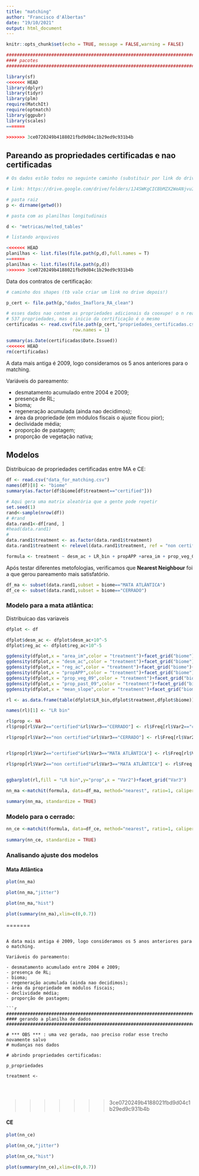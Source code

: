 ```yaml
---
title: "matching"
author: "Francisco d'Albertas"
date: "19/10/2021"
output: html_document
---
```


```r
knitr::opts_chunk$set(echo = TRUE, message = FALSE,warning = FALSE)

################################################################################
#### pacotes
################################################################################

library(sf)
<<<<<<< HEAD
library(dplyr)
library(tidyr)
library(plm)
require(MatchIt)
require(optmatch)
library(ggpubr)
library(scales)
=======

>>>>>>> 3ce0720249b4188021fbd9d04c1b29ed9c931b4b
```

## Pareando as propriedades certificadas e nao certificadas

```r

# Os dados estão todos no seguinte caminho (substituir por link do drive!):

# link: https://drive.google.com/drive/folders/1J4SWKgCICBbMZX2WeANjvuIg_jz3Mu_l?usp=sharing

# pasta raiz
p <- dirname(getwd())

# pasta com as planilhas longitudinais

d <- "metricas/melted_tables"

# listando arquvivos

<<<<<<< HEAD
planilhas <- list.files(file.path(p,d),full.names = T)
=======
planilhas <- list.files(file.path(p,d))
>>>>>>> 3ce0720249b4188021fbd9d04c1b29ed9c931b4b

```


Data dos contratos de certificação:

```r

# caminho dos shapes (tb vale criar um link no drive depois!)

p_cert <- file.path(p,"dados_Imaflora_RA_clean")

# esses dados nao contem as propriedades adicionais da cooxupe! o n real é de
# 537 propriedades, mas o inicio da certificação é o mesmo
certificadas <- read.csv(file.path(p_cert,"propriedades_certificadas.csv"),
                         row.names = 1)

summary(as.Date(certificadas$Date.Issued))
<<<<<<< HEAD
rm(certificadas)

```

A data mais antiga é 2009, logo consideramos os 5 anos anteriores para o matching.

Variáveis do pareamento:

- desmatamento acumulado entre 2004 e 2009;
- presença de RL;
- bioma;
- regeneração acumulada (ainda nao decidimos);
- área da propriedade (em módulos fiscais o ajuste ficou pior);
- declividade média;
- proporção de pastagem;
- proporção de vegetação nativa;

## Modelos


Distribuicao de propriedades certificadas entre MA e CE:

```r

df <- read.csv("data_for_matching.csv")
names(df)[8] <- "biome"
summary(as.factor(df$biome[df$treatment=="certified"]))

```



```r
# Aqui gera uma matrix aleatória que a gente pode repetir
set.seed(1)
rand<-sample(nrow(df))
# #rand
data.rand1<-df[rand, ]
#head(data.rand1)
# 
data.rand1$treatment <- as.factor(data.rand1$treatment)
data.rand1$treatment <- relevel(data.rand1$treatment, ref = "non certified")

```


```r

formula <- treatment ~ desm_ac + LR_bin + propAPP +area_im + prop_veg_09  + prop_past_09+ mean_slope + reg_ac

```


Após testar diferentes metofologias, verificamos que **Nearest Neighbour** foi a que gerou pareamento mais satisfatório.


```r

df_ma <- subset(data.rand1,subset = biome=="MATA ATLÂNTICA")
df_ce <- subset(data.rand1,subset = biome=="CERRADO")


```


### Modelo para a mata atlântica:

Distribuicao das variaveis

```r

dfplot <- df

dfplot$desm_ac <- dfplot$desm_ac+10^-5
dfplot$reg_ac <- dfplot$reg_ac+10^-5

ggdensity(dfplot,x = "area_im",color = "treatment")+facet_grid("biome")+scale_x_log10()
ggdensity(dfplot,x = "desm_ac",color = "treatment")+facet_grid("biome")+scale_x_log10(labels = comma)
ggdensity(dfplot,x = "reg_ac",color = "treatment")+facet_grid("biome")+scale_x_log10(labels = comma)
ggdensity(dfplot,x = "propAPP",color = "treatment")+facet_grid("biome")
ggdensity(dfplot,x = "prop_veg_09",color = "treatment")+facet_grid("biome")
ggdensity(dfplot,x = "prop_past_09",color = "treatment")+facet_grid("biome")
ggdensity(dfplot,x = "mean_slope",color = "treatment")+facet_grid("biome")

rl <- as.data.frame(table(dfplot$LR_bin,dfplot$treatment,dfplot$biome))

names(rl)[1] <- "LR bin"

rl$prop <- NA
rl$prop[rl$Var2=="certified"&rl$Var3=="CERRADO"] <- rl$Freq[rl$Var2=="certified"&rl$Var3=="CERRADO"]/sum(rl$Freq[rl$Var2=="certified"&rl$Var3=="CERRADO"])

rl$prop[rl$Var2=="non certified"&rl$Var3=="CERRADO"] <- rl$Freq[rl$Var2=="non certified"&rl$Var3=="CERRADO"]/sum(rl$Freq[rl$Var2=="non certified"&rl$Var3=="CERRADO"])


rl$prop[rl$Var2=="certified"&rl$Var3=="MATA ATLÂNTICA"] <- rl$Freq[rl$Var2=="certified"&rl$Var3=="MATA ATLÂNTICA"]/sum(rl$Freq[rl$Var2=="certified"&rl$Var3=="MATA ATLÂNTICA"])

rl$prop[rl$Var2=="non certified"&rl$Var3=="MATA ATLÂNTICA"] <- rl$Freq[rl$Var2=="non certified"&rl$Var3=="MATA ATLÂNTICA"]/sum(rl$Freq[rl$Var2=="non certified"&rl$Var3=="MATA ATLÂNTICA"])


ggbarplot(rl,fill = "LR bin",y="prop",x = "Var2")+facet_grid("Var3")

```


```r

nn_ma <-matchit(formula, data=df_ma, method="nearest", ratio=1, caliper = 0.2)
 
summary(nn_ma, standardize = TRUE)

```


### Modelo para o cerrado:

```r

nn_ce <-matchit(formula, data=df_ce, method="nearest", ratio=1, caliper = 0.25)
 
summary(nn_ce, standardize = TRUE)

```

### Analisando ajuste dos modelos

#### Mata Atlântica

```r

plot(nn_ma)

plot(nn_ma,"jitter")

plot(nn_ma,"hist")

plot(summary(nn_ma),xlim=c(0,0.7))

```

=======


```

A data mais antiga é 2009, logo consideramos os 5 anos anteriores para o matching.

Variáveis do pareamento:

- desmatamento acumulado entre 2004 e 2009;
- presença de RL;
- bioma;
- regeneração acumulada (ainda nao decidimos);
- área da propriedade em módulos fiscais;
- declividade média;
- proporção de pastagem;

```r
################################################################################
#### gerando a planilha de dados
################################################################################

# *** OBS *** : uma vez gerada, nao preciso rodar esse trecho novamente salvo
# mudanças nos dados

# abrindo propriedades certificadas:

p_propriedades

treatment <- 




```






>>>>>>> 3ce0720249b4188021fbd9d04c1b29ed9c931b4b



#### CE

```r

plot(nn_ce)

plot(nn_ce,"jitter")

plot(nn_ce,"hist")

plot(summary(nn_ce),xlim=c(0,0.7))

```